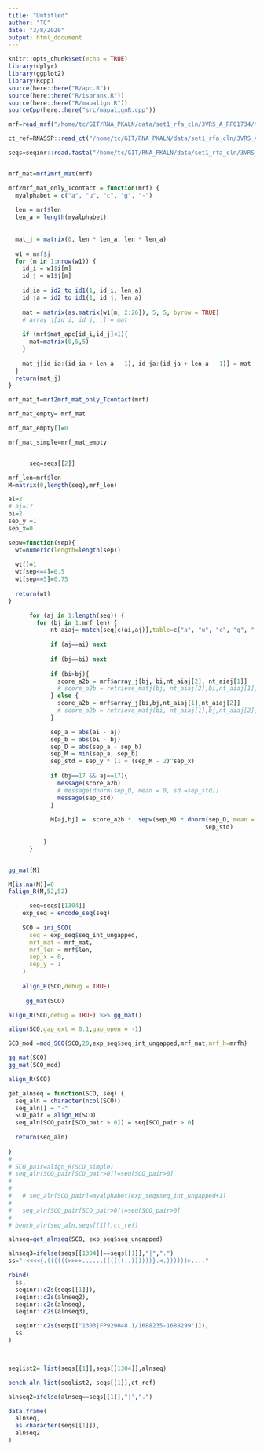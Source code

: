 ```yaml
---
title: "Untitled"
author: "TC"
date: "3/8/2020"
output: html_document
---
```


```r
knitr::opts_chunk$set(echo = TRUE)
library(dplyr)
library(ggplot2)
library(Rcpp)
source(here::here("R/apc.R"))
source(here::here("R/isorank.R"))
source(here::here("R/mapalign.R"))
sourceCpp(here::here("src/mapalignR.cpp"))
```

```r

mrf=read_mrf("/home/tc/GIT/RNA_PKALN/data/set1_rfa_cln/3VRS_A_RF01734/tmp.mrf")

ct_ref=RNASSP::read_ct("/home/tc/GIT/RNA_PKALN/data/set1_rfa_cln/3VRS_A_RF01734/3VRS_A.ct")

seqs=seqinr::read.fasta("/home/tc/GIT/RNA_PKALN/data/set1_rfa_cln/3VRS_A_RF01734/tmp.ungapped.msa")


mrf_mat=mrf2mrf_mat(mrf)
```



```r
mrf2mrf_mat_only_Tcontact = function(mrf) {
  myalphabet = c("a", "u", "c", "g", "-")
  
  len = mrf$len
  len_a = length(myalphabet)
  
  
  mat_j = matrix(0, len * len_a, len * len_a)
  
  w1 = mrf$j
  for (m in 1:nrow(w1)) {
    id_i = w1$i[m]
    id_j = w1$j[m]
    
    id_ia = id2_to_id1(1, id_i, len_a)
    id_ja = id2_to_id1(1, id_j, len_a)
    
    mat = matrix(as.matrix(w1[m, 2:26]), 5, 5, byrow = TRUE)
    # array_j[id_i, id_j, ,] = mat
    
    if (mrf$mat_apc[id_i,id_j]<1){
      mat=matrix(0,5,5)
    }
    
    mat_j[id_ia:(id_ia + len_a - 1), id_ja:(id_ja + len_a - 1)] = mat
  }
  return(mat_j)
}
```

```r
mrf_mat_t=mrf2mrf_mat_only_Tcontact(mrf)

```

```r
mrf_mat_empty= mrf_mat

mrf_mat_empty[]=0
```

```r
mrf_mat_simple=mrf_mat_empty



```


```r


      seq=seqs[[2]]

mrf_len=mrf$len
M=matrix(0,length(seq),mrf_len)

ai=2
# aj=17
bi=2
sep_y =1
sep_x=0

sepw=function(sep){
  wt=numeric(length=length(sep))
  
  wt[]=1
  wt[sep<=4]=0.5
  wt[sep==5]=0.75
  
  return(wt)
}

      for (aj in 1:length(seq)) {
        for (bj in 1:mrf_len) {
            nt_aiaj= match(seq[c(ai,aj)],table=c("a", "u", "c", "g", "-"))
            
            if (aj==ai) next
            
            if (bj==bi) next
            
            if (bi>bj){
              score_a2b = mrf$array_j[bj, bi,nt_aiaj[2], nt_aiaj[1]]
              # score_a2b = retrieve_matj(bj, nt_aiaj[2],bi,nt_aiaj[1],mrf_mat,len_a = 5)
            } else {
              score_a2b = mrf$array_j[bi,bj,nt_aiaj[1],nt_aiaj[2]]
              # score_a2b = retrieve_matj(bi, nt_aiaj[1],bj,nt_aiaj[2],mrf_mat,len_a = 5)
            }

            sep_a = abs(ai - aj)
            sep_b = abs(bi - bj)
            sep_D = abs(sep_a - sep_b)
            sep_M = min(sep_a, sep_b)
            sep_std = sep_y * (1 + (sep_M - 2)^sep_x)
            
            if (bj==17 && aj==17){
              message(score_a2b)
              # message(dnorm(sep_D, mean = 0, sd =sep_std))
              message(sep_std)
            }
            
            M[aj,bj] =  score_a2b *  sepw(sep_M) * dnorm(sep_D, mean = 0, sd =
                                                        sep_std)
    
          }
      }


gg_mat(M)

M[is.na(M)]=0
falign_R(M,52,52)
```



```r

      seq=seqs[[1304]]
    exp_seq = encode_seq(seq)
    
    SCO = ini_SCO(
      seq = exp_seq$seq_int_ungapped,
      mrf_mat = mrf_mat, 
      mrf_len = mrf$len,
      sep_x = 0,
      sep_y = 1
    )
    
    align_R(SCO,debug = TRUE)
    
     gg_mat(SCO)
```


```r
align_R(SCO,debug = TRUE) %>% gg_mat()
```


```r
align(SCO,gap_ext = 0.1,gap_open = -1)
```






```r

SCO_mod =mod_SCO(SCO,20,exp_seq$seq_int_ungapped,mrf_mat,mrf_h=mrfh)
```

```r

gg_mat(SCO)
gg_mat(SCO_mod)
```

```r
align_R(SCO)
```


```r

get_alnseq = function(SCO, seq) {
  seq_aln = character(ncol(SCO))
  seq_aln[] = "-"
  SCO_pair = align_R(SCO)
  seq_aln[SCO_pair[SCO_pair > 0]] = seq[SCO_pair > 0]
  
  return(seq_aln)
  
}
# 
# SCO_pair=align_R(SCO_simple)
# seq_aln[SCO_pair[SCO_pair>0]]=seq[SCO_pair>0]
# 
#   
#   # seq_aln[SCO_pair]=myalphabet[exp_seq$seq_int_ungapped+1]
#   
#   seq_aln[SCO_pair[SCO_pair>0]]=seq[SCO_pair>0]
#   
# bench_aln(seq_aln,seqs[[1]],ct_ref)
```



```r
alnseq=get_alnseq(SCO, exp_seq$seq_ungapped)
```

```r

alnseq3=ifelse(seqs[[1304]]==seqs[[1]],"|",".")
ss=".<<<<{.((((((>>>>......((((((..))))))}.<.))))))>...."

rbind(
  ss,
  seqinr::c2s(seqs[[1]]),
  seqinr::c2s(alnseq2),
  seqinr::c2s(alnseq),
  seqinr::c2s(alnseq3),

  seqinr::c2s(seqs[["1303|FP929048.1/1688235-1688299"]]),
  ss
)



seqlist2= list(seqs[[1]],seqs[[1304]],alnseq)
```

```r
bench_aln_list(seqlist2, seqs[[1]],ct_ref)
```

```r
alnseq2=ifelse(alnseq==seqs[[1]],"|",".")
```


```r
data.frame(
  alnseq,
  as.character(seqs[[1]]),
  alnseq2
)
```

